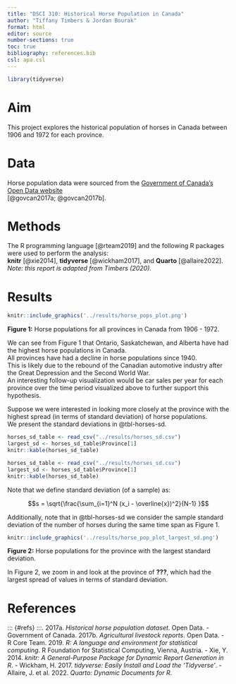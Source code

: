 ```yaml
---
title: "DSCI 310: Historical Horse Population in Canada"
author: "Tiffany Timbers & Jordan Bourak"
format: html
editor: source
number-sections: true
toc: true
bibliography: references.bib
csl: apa.csl
---
```


```r
library(tidyverse)
```

# Aim

This project explores the historical population of horses in Canada 
between 1906 and 1972 for each province.

# Data

Horse population data were sourced from the 
[Government of Canada's Open Data website](http://open.canada.ca/en/open-data)  
[@govcan2017a; @govcan2017b].

# Methods

The R programming language [@rteam2019] 
and the following R packages were used to perform the analysis:  
**knitr** [@xie2014], **tidyverse** [@wickham2017], and **Quarto** [@allaire2022].  
*Note: this report is adapted from Timbers (2020).*

# Results

```r
knitr::include_graphics('../results/horse_pops_plot.png')
```

**Figure 1:** Horse populations for all provinces in Canada from 1906 - 1972.

We can see from Figure 1 that Ontario, Saskatchewan, and Alberta 
have had the highest horse populations in Canada.  
All provinces have had a decline in horse populations since 1940.  
This is likely due to the rebound of the Canadian automotive industry 
after the Great Depression and the Second World War.  
An interesting follow-up visualization would be car sales per year 
for each province over the time period visualized above 
to further support this hypothesis.

Suppose we were interested in looking more closely at the province 
with the highest spread (in terms of standard deviation) of horse populations.  
We present the standard deviations in @tbl-horses-sd.

```r
horses_sd_table <- read_csv("../results/horses_sd.csv")
largest_sd <- horses_sd_table$Province[1]
knitr::kable(horses_sd_table)
```

```r
horses_sd_table <- read_csv("../results/horses_sd.csv")
largest_sd <- horses_sd_table$Province[1]
knitr::kable(horses_sd_table)
```

Note that we define standard deviation (of a sample) as:

$$s = \sqrt{\frac{\sum_{i=1}^N (x_i - \overline{x})^2}{N-1} }$$

Additionally, note that in @tbl-horses-sd we consider the sample standard deviation of the number of horses during the same time span as Figure 1.

```r
knitr::include_graphics('../results/horse_pop_plot_largest_sd.png')
```

**Figure 2:** Horse populations for the province with the largest standard deviation.

In Figure 2, we zoom in and look at the province of **???**, which had the largest spread of values in terms of standard deviation.

# References

::: {#refs}
:::. 2017a. *Historical horse population dataset*. Open Data. 
- Government of Canada. 2017b. *Agricultural livestock reports*. Open Data.
- R Core Team. 2019. *R: A language and environment for statistical computing*. R Foundation for Statistical Computing, Vienna, Austria.
- Xie, Y. 2014. *knitr: A General-Purpose Package for Dynamic Report Generation in R*.
- Wickham, H. 2017. *tidyverse: Easily Install and Load the 'Tidyverse'*.
- Allaire, J. et al. 2022. *Quarto: Dynamic Documents for R*.
